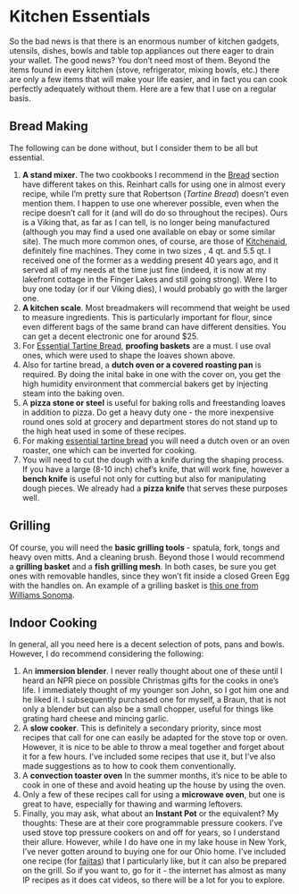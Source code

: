 # Kitchen Essentials {#essentials}

So the bad news is that there is an enormous number of kitchen gadgets, utensils, dishes, bowls and table top appliances out there eager to drain your wallet.  The good news?  You don't need most of them.  Beyond the items found in every kitchen (stove, refrigerator, mixing bowls, etc.) there are only a few items that will make your life easier, and in fact you can cook perfectly adequately without them.  Here are a few that I use on a regular basis.

## Bread Making

The following can be done without, but I consider them to be all but essential.

1.  **A stand mixer**.  The two cookbooks I recommend in the [Bread](#bread) section have different takes on this.  Reinhart calls for using one in almost every recipe, while I'm pretty sure that Robertson (*Tartine Bread*) doesn't even mention them.  I happen to use one wherever possible, even when the recipe doesn't call for it (and will do do so throughout the recipes).  Ours is a Viking that, as far as I can tell, is no longer being manufactured (although you may find a used one available on ebay or some similar site).  The much more common ones, of course, are those of [Kitchenaid](https://www.kitchenaid.com/countertop-appliances/stand-mixers.html), definitely fine machines. They come in two sizes , 4 qt. and 5.5 qt.  I received one of the former as a wedding present 40 years ago, and it served all of my needs at the time just fine (indeed, it is now at my lakefront cottage in the Finger Lakes and still going strong).  Were I to buy one today (or if our Viking dies), I would probably go with the larger one.
2.  **A kitchen scale**.  Most breadmakers will recommend that weight be used to measure ingredients.  This is particularly important for flour, since even different bags of the same brand can have different densities.  You can get a decent electronic one for around $25. 
3. For [Essential Tartine Bread](#tartines), **proofing baskets** are a must.  I use oval ones, which were used to shape the loaves shown above.  
4.  Also for tartine bread, a **dutch oven or a covered roasting pan** is required.  By doing the inital bake in one with the cover on, you get the high humidity environment that commercial bakers get by injecting steam into the baking oven.
4. A **pizza stone or steel** is useful for baking rolls and freestanding loaves in addition to pizza.  Do get a heavy duty one - the more inexpensive round ones sold at grocery and department stores do not stand up to the high heat used in some of these recipes.  
5.  For making [essential tartine bread](#tartines) you will need a dutch oven or an oven roaster, one which can be inverted for cooking.
6.  You will need to cut the dough with a knife during the shaping process.  If you have a large (8-10 inch) chef's knife, that will work fine, however a **bench knife** is useful not only for cutting but also for manipulating dough pieces.  We already had a **pizza knife** that serves these purposes well.

## Grilling

Of course, you will need the **basic grilling tools** - spatula, fork, tongs and heavy oven mitts. And a cleaning brush.  Beyond those I would recommend a **grilling basket** and a **fish grilling mesh**.  In both cases, be sure you get ones with removable handles, since they won't fit inside a closed Green Egg with the handles on.  An example of a grilling basket is [this one from Williams Sonoma](https://www.williams-sonoma.com/products/outset-chefs-outdoor-grill-basket-skillet-handles/).

## Indoor Cooking

In general, all you need here is a decent selection of pots, pans and bowls.  However, I do recommend considering the following:

1. An **immersion blender**.  I never really thought about one of these until I heard an NPR piece on possible Christmas gifts for the cooks in one's life.  I immediately thought of my younger son John, so I got him one and he liked it.  I subsequently purchased one for myself, a Braun, that is not only a blender but can also be a small chopper, useful for things like grating hard cheese and mincing garlic.
2.  A **slow cooker**.  This is definitely a secondary priority, since most recipes that call for one can easily be adapted for the stove top or oven.  However, it is nice to be able to throw a meal together and forget about it for a few hours.  I've included some recipes that use it, but I've also made suggestions as to how to cook them conventionally.
3.  A **convection toaster oven**  In the summer months, it's nice to be able to cook in one of these and avoid heating up the house by using the oven.  
4.  Only a few of these recipes call for using a **microwave oven**, but one is great to have, especially for thawing and warming leftovers.  
5.  Finally, you may ask, what about an **Instant Pot** or the equivalent?  My thoughts:  These are at their core programmable pressure cookers.  I've used stove top pressure cookers on and off for years, so I understand their allure.  However, while I do have one in my lake house in New York, I've never gotten around to buying one for our Ohio home.  I've included one recipe (for [fajitas](#fajitas)) that I particularly like, but it can also be prepared on the grill.  So if you want to, go for it - the internet has almost as many IP recipes as it does cat videos, so there will be a lot for you to explore.
